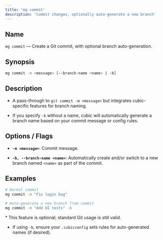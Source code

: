 ```yaml
---
title: 'mg commit'
description: 'Commit changes, optionally auto-generate a new branch'
---
```


## Name

`mg commit` — Create a Git commit, with optional branch auto-generation.

## Synopsis

```bash
mg commit -m <message> [--branch-name <name> | -b]
```

## Description

- A pass-through to `git commit -m <message>` but integrates cubic-specific features for branch naming.

- If you specify `-b` without a name, cubic will automatically generate a branch name based on your commit message or config rules.

## Options / Flags

- **`-m <message>`**: Commit message.

- **`-b, --branch-name <name>`**: Automatically create and/or switch to a new branch named `<name>` as part of the commit.

## Examples

```bash
# Normal commit
mg commit -m "Fix login bug"

# Auto-generate a new branch from commit
mg commit -m "Add UI tests" -b
```

<Note>
  * This feature is optional; standard Git usage is still valid.

- If using `-b`, ensure your `.cubicconfig` sets rules for auto-generated names (if desired).
</Note>
